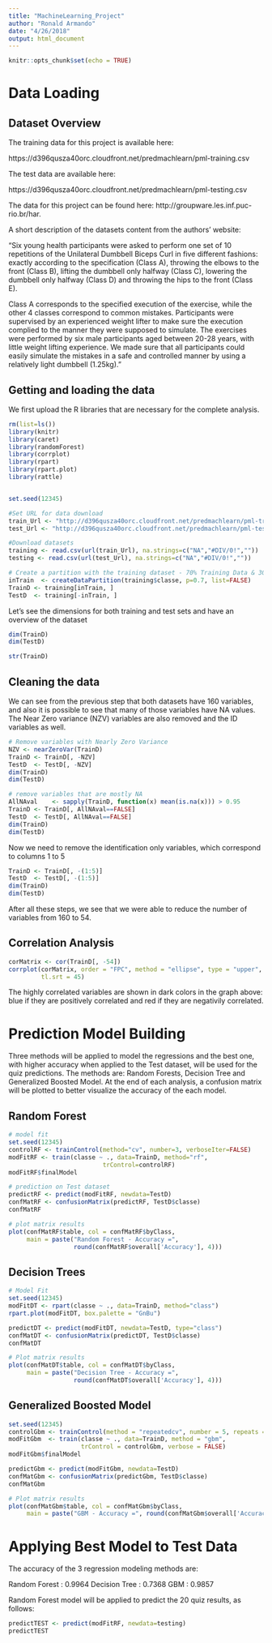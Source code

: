```yaml
---
title: "MachineLearning_Project"
author: "Ronald Armando"
date: "4/26/2018"
output: html_document
---
```


```r
knitr::opts_chunk$set(echo = TRUE)
```

# Data Loading

## Dataset Overview
The training data for this project is available here:

https://d396qusza40orc.cloudfront.net/predmachlearn/pml-training.csv

The test data are available here:

https://d396qusza40orc.cloudfront.net/predmachlearn/pml-testing.csv

The data for this project can be found here: http://groupware.les.inf.puc-rio.br/har.

A short description of the datasets content from the authors’ website:

“Six young health participants were asked to perform one set of 10 repetitions of the Unilateral Dumbbell Biceps Curl in five different fashions: exactly according to the specification (Class A), throwing the elbows to the front (Class B), lifting the dumbbell only halfway (Class C), lowering the dumbbell only halfway (Class D) and throwing the hips to the front (Class E).

Class A corresponds to the specified execution of the exercise, while the other 4 classes correspond to common mistakes. Participants were supervised by an experienced weight lifter to make sure the execution complied to the manner they were supposed to simulate. The exercises were performed by six male participants aged between 20-28 years, with little weight lifting experience. We made sure that all participants could easily simulate the mistakes in a safe and controlled manner by using a relatively light dumbbell (1.25kg)."

## Getting and loading the data
We first upload the R libraries that are necessary for the complete analysis.

```r
rm(list=ls())               
library(knitr)
library(caret)
library(randomForest)
library(corrplot)
library(rpart)
library(rpart.plot)
library(rattle)


set.seed(12345)

#Set URL for data download
train_Url <- "http://d396qusza40orc.cloudfront.net/predmachlearn/pml-training.csv"
test_Url <- "http://d396qusza40orc.cloudfront.net/predmachlearn/pml-testing.csv"

#Download datasets
training <- read.csv(url(train_Url), na.strings=c("NA","#DIV/0!",""))
testing <- read.csv(url(test_Url), na.strings=c("NA","#DIV/0!",""))

# Create a partition with the training dataset - 70% Training Data & 30% Test Data
inTrain  <- createDataPartition(training$classe, p=0.7, list=FALSE)
TrainD <- training[inTrain, ]
TestD  <- training[-inTrain, ]
```

Let's see the dimensions for both training and test sets and have an overview of the dataset

```r
dim(TrainD)
dim(TestD)

str(TrainD)
```
## Cleaning the data

We can see from the previous step that both datasets have 160 variables, and also it is possible to see that many of those variables have NA values. The Near Zero variance (NZV) variables are also removed and the ID variables as well.

```r
# Remove variables with Nearly Zero Variance
NZV <- nearZeroVar(TrainD)
TrainD <- TrainD[, -NZV]
TestD  <- TestD[, -NZV]
dim(TrainD)
dim(TestD)
```

```r
# remove variables that are mostly NA
AllNAval    <- sapply(TrainD, function(x) mean(is.na(x))) > 0.95
TrainD <- TrainD[, AllNAval==FALSE]
TestD  <- TestD[, AllNAval==FALSE]
dim(TrainD)
dim(TestD)
```

Now we need to remove the identification only variables, which correspond to columns 1 to 5

```r
TrainD <- TrainD[, -(1:5)]
TestD  <- TestD[, -(1:5)]
dim(TrainD)
dim(TestD)
```

After all these steps, we see that we were able to reduce the number of variables from 160 to 54.

## Correlation Analysis

```r
corMatrix <- cor(TrainD[, -54])
corrplot(corMatrix, order = "FPC", method = "ellipse", type = "upper", 
         tl.srt = 45)
```


The highly correlated variables are shown in dark colors in the graph above: blue if they are positively correlated and red if they are negativily correlated.


# Prediction Model Building

Three methods will be applied to model the regressions and the best one, with higher accuracy when applied to the Test dataset, will be used for the quiz predictions. 
The methods are: Random Forests, Decision Tree and Generalized Boosted Model.
At the end of each analysis, a confusion matrix will be plotted to better visualize the accuracy of the each model.

## Random Forest

```r
# model fit
set.seed(12345)
controlRF <- trainControl(method="cv", number=3, verboseIter=FALSE)
modFitRF <- train(classe ~ ., data=TrainD, method="rf",
                          trControl=controlRF)
modFitRF$finalModel
```

```r
# prediction on Test dataset
predictRF <- predict(modFitRF, newdata=TestD)
confMatRF <- confusionMatrix(predictRF, TestD$classe)
confMatRF
```

```r
# plot matrix results
plot(confMatRF$table, col = confMatRF$byClass, 
     main = paste("Random Forest - Accuracy =",
                  round(confMatRF$overall['Accuracy'], 4)))
```

## Decision Trees

```r
# Model Fit
set.seed(12345)
modFitDT <- rpart(classe ~ ., data=TrainD, method="class")
rpart.plot(modFitDT, box.palette = "GnBu")
```

```r
predictDT <- predict(modFitDT, newdata=TestD, type="class")
confMatDT <- confusionMatrix(predictDT, TestD$classe)
confMatDT
```

```r
# Plot matrix results
plot(confMatDT$table, col = confMatDT$byClass, 
     main = paste("Decision Tree - Accuracy =",
                  round(confMatDT$overall['Accuracy'], 4)))
```

## Generalized Boosted Model

```r
set.seed(12345)
controlGbm <- trainControl(method = "repeatedcv", number = 5, repeats = 1)
modFitGbm  <- train(classe ~ ., data=TrainD, method = "gbm",
                    trControl = controlGbm, verbose = FALSE)
modFitGbm$finalModel
```

```r
predictGbm <- predict(modFitGbm, newdata=TestD)
confMatGbm <- confusionMatrix(predictGbm, TestD$classe)
confMatGbm
```

```r
# Plot matrix results
plot(confMatGbm$table, col = confMatGbm$byClass, 
     main = paste("GBM - Accuracy =", round(confMatGbm$overall['Accuracy'], 4)))
```

# Applying Best Model to Test Data

The accuracy of the 3 regression modeling methods are:

Random Forest : 0.9964
Decision Tree : 0.7368
GBM : 0.9857

Random Forest model will be applied to predict the 20 quiz results, as follows:

```r
predictTEST <- predict(modFitRF, newdata=testing)
predictTEST
```


